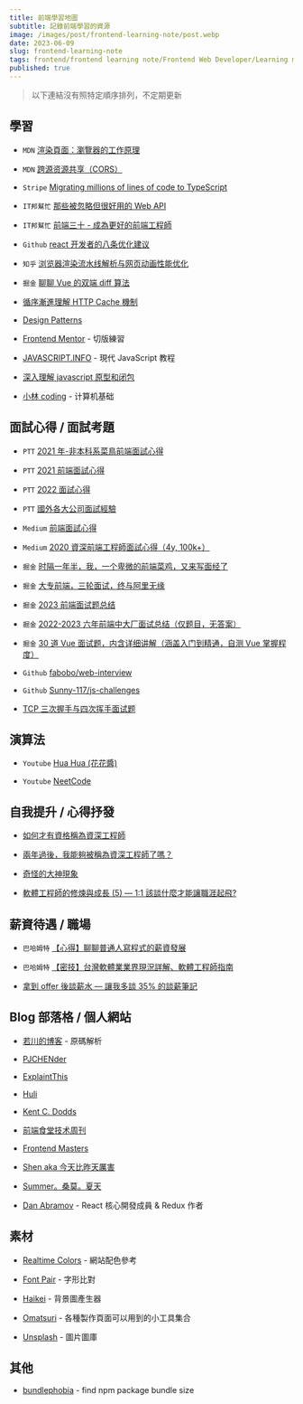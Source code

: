 ```yaml
---
title: 前端學習地圖
subtitle: 記錄前端學習的資源
image: /images/post/frontend-learning-note/post.webp
date: 2023-06-09
slug: frontend-learning-note
tags: frontend/frontend learning note/Frontend Web Developer/Learning map/前端工程師學習資源
published: true
---
```


> 以下連結沒有照特定順序排列，不定期更新

## 學習

- `MDN` [渲染頁面：瀏覽器的工作原理](https://developer.mozilla.org/zh-CN/docs/Web/Performance/How_browsers_work)

- `MDN` [跨源资源共享（CORS）](https://developer.mozilla.org/zh-CN/docs/Web/HTTP/CORS#%E7%AE%80%E5%8D%95%E8%AF%B7%E6%B1%82)

- `Stripe` [Migrating millions of lines of code to TypeScript](https://stripe.com/blog/migrating-to-typescript?fbclid=IwAR1zAhvgJJYqXyHkX4F2y4GI1MNK8boPCCzjrE-PeGTSfyHKKONetYcw9A4)

- `IT邦幫忙` [那些被忽略但很好用的 Web API](https://ithelp.ithome.com.tw/articles/10265151)

- `IT邦幫忙` [前端三十 - 成為更好的前端工程師](https://ithelp.ithome.com.tw/articles/10216221)

- `Github` [react 开发者的八条优化建议](https://github.com/GoodLuckAlien/blogs/issues/2)

- `知乎` [浏览器渲染流水线解析与网页动画性能优化](https://zhuanlan.zhihu.com/p/30534023)

- `掘金` [聊聊 Vue 的双端 diff 算法](https://juejin.cn/post/7114177684434845727#comment)

- [循序漸進理解 HTTP Cache 機制](https://blog.techbridge.cc/2017/06/17/cache-introduction/)

- [Design Patterns](https://www.patterns.dev/posts/introduction)

- [Frontend Mentor](https://www.frontendmentor.io/) - 切版練習

- [JAVASCRIPT.INFO](https://zh.javascript.info/) - 現代 JavaScript 教程

- [深入理解 javascript 原型和闭包](https://www.cnblogs.com/wangfupeng1988/p/3977924.html)

- [小林 coding](https://xiaolincoding.com/) - 计算机基础

## 面試心得 / 面試考題

- `PTT` [2021 年-非本科系菜鳥前端面試心得](https://www.ptt.cc/bbs/Soft_Job/M.1624809752.A.3BB.html)

- `PTT` [2021 前端面試心得](https://www.ptt.cc/bbs/Soft_Job/M.1629116047.A.E66.html)

- `PTT` [2022 面試心得](https://www.ptt.cc/bbs/Soft_Job/M.1657113514.A.80A.html)

- `PTT` [國外各大公司面試經驗](https://www.ptt.cc/bbs/Soft_Job/M.1600446532.A.1E2.html)

- `Medium` [前端面試心得](https://medium.com/d-d-mag/%E5%89%8D%E7%AB%AF%E9%9D%A2%E8%A9%A6%E7%B8%BD%E7%B5%90-dfe8bf07bfe1)

- `Medium` [2020 資深前端工程師面試心得（4y, 100k+）](https://hulitw.medium.com/2020-senior-front-end-engineer-interview-249c719c1a97)

- `掘金` [时隔一年半，我，一个卑微的前端菜鸡，又来写面经了](https://juejin.cn/post/7036581158670303240)

- `掘金` [大专前端，三轮面试，终与阿里无缘](https://juejin.cn/post/7239715208792342584)

- `掘金` [2023 前端面试题总结](https://juejin.cn/post/7204707115062411320)

- `掘金` [2022-2023 六年前端中大厂面试总结（仅题目，无答案）](https://juejin.cn/post/7207410405857017917)

- `掘金` [30 道 Vue 面试题，内含详细讲解（涵盖入门到精通，自测 Vue 掌握程度）](https://juejin.cn/post/6844903918753808398)

- `Github` [fabobo/web-interview](https://github.com/febobo/web-interview)

- `Github` [Sunny-117/js-challenges](https://github.com/Sunny-117/js-challenges)

- [TCP 三次握手与四次挥手面试题](https://xiaolincoding.com/network/3_tcp/tcp_interview.html#tcp-%E5%9F%BA%E6%9C%AC%E8%AE%A4%E8%AF%86)

## 演算法

- `Youtube` [Hua Hua (花花醬)](https://www.youtube.com/@HuaHuaLeetCode)

- `Youtube` [NeetCode](https://www.youtube.com/@NeetCode)

## 自我提升 / 心得抒發

- [如何才有資格稱為資深工程師](https://jaceju.net/be-a-senior-engineer/)

- [兩年過後，我能夠被稱為資深工程師了嗎？](https://blog.huli.tw/2018/12/29/after-two-years-am-i-senior/)

- [奇怪的大神現象](https://blog.kalan.dev/posts/2020-10-27-weird-expert-da-da)

- [軟體工程師的修煉與成長 (5) — 1:1 該談什麼才能讓職涯起飛?](https://vgod.medium.com/%E8%BB%9F%E9%AB%94%E5%B7%A5%E7%A8%8B%E5%B8%AB%E7%9A%84%E4%BF%AE%E7%85%89%E8%88%87%E6%88%90%E9%95%B7-5-1-1%E8%A9%B2%E8%AB%87%E4%BB%80%E9%BA%BC%E6%89%8D%E8%83%BD%E8%AE%93%E8%81%B7%E6%B6%AF%E8%B5%B7%E9%A3%9B-eaa10f2df56e)

## 薪資待遇 / 職場

- `巴哈姆特` [【心得】聊聊普通人寫程式的薪資發展](https://forum.gamer.com.tw/C.php?bsn=60561&snA=13997)

- `巴哈姆特` [【密技】台灣軟體業業界現況詳解、軟體工程師指南](https://forum.gamer.com.tw/Co.php?bsn=60076&sn=62517640)

- [拿到 offer 後談薪水 — 讓我多談 35% 的談薪筆記](https://www.explainthis.io/zh-hant/software-engineer-note/software-engineer-career/how-to-negotiate-your-big-tech-offer)

## Blog 部落格 / 個人網站

- [若川的博客](https://lxchuan12.gitee.io/) - 原碼解析

- [PJCHENder](https://pjchender.dev/)

- [ExplaintThis](https://www.explainthis.io/zh-hant)

- [Huli](https://aszx87410.github.io/blog/)

- [Kent C. Dodds](https://kentcdodds.com/)

- [前端食堂技术周刊](https://github.com/Geekhyt/weekly)

- [Frontend Masters](https://frontendmasters.com/)

- [Shen aka 今天比昨天厲害](https://better-than-yesterday.notion.site/better-than-yesterday/Shen-aka-42ef3d56215b42d38908b05c1bf7a927)

- [Summer。桑莫。夏天](https://www.cythilya.tw/)

- [Dan Abramov](https://overreacted.io/) - React 核心開發成員 & Redux 作者

## 素材

- [Realtime Colors](https://realtimecolors.com/) - 網站配色參考

- [Font Pair](https://www.fontpair.co/all) - 字形比對

- [Haikei](https://app.haikei.app/) - 背景圖產生器

- [Omatsuri](https://omatsuri.app/) - 各種製作頁面可以用到的小工具集合

- [Unsplash](https://unsplash.com/) - 圖片圖庫

## 其他

- [bundlephobia](https://bundlephobia.com/) - find npm package bundle size
